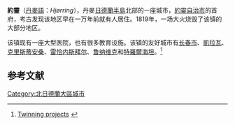 {{Infobox settlement
| official_name   = 約靈
| native_name     = Hjørring
| settlement_type = 首府
| image_skyline   = Springvandspladsen, Hjørring 2004 3 ubt.jpg
| coordinates       = {{coord|57|27|49|N|09|58|53|E|region:DK|display=inline,title}}
| subdivision_type  = 國家
| subdivision_name  = {{flag|Denmark}}
| subdivision_type1 = 大區
| subdivision_name1 = [[北日德蘭大區|北日德蘭大區]]
| subdivision_type2 = 自治市
| subdivision_name2 = [[約靈自治市|約靈自治市]]
| population        = 25,780人
| website           = http://www.hjoerring.dk/
}}

'''約靈'''（[[丹麥語|丹麥語]]：''Hjørring''），丹麥[[日德蘭半島|日德蘭半島]]北部的一座城市，[[約靈自治市|約靈自治市]]的首府，考古发现该地区早在一万年前就有人居住。1819年，一场大火烧毁了该镇的大部分地区。

该镇现有一座大型医院，也有很多教育设施。该镇的友好城市有[[长春市|长春市]]、[[凱拉瓦|凱拉瓦]]、[[克里斯蒂安桑|克里斯蒂安桑]]、[[雷恰内斯拜尔|雷恰内斯拜尔]]、[[鲁纳维克|鲁纳维克]]和[[特羅爾海坦|特羅爾海坦]]。<ref>[http://www.hjoerringkom.dk/sw113946.asp Twinning projects] {{webarchive|url=https://web.archive.org/web/20090812134153/http://www.hjoerringkom.dk/sw113946.asp |date=2009-08-12 }}</ref>

==参考文献==
{{reflist}}

{{小作品}}
[[Category:北日德蘭大區城市|Category:北日德蘭大區城市]]